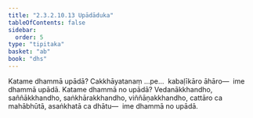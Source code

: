 ```yaml
---
title: "2.3.2.10.13 Upādāduka"
tableOfContents: false
sidebar:
  order: 5
type: "tipitaka"
basket: "ab"
book: "dhs"
---
```



<DynamicBreadcrumb />

<Division number="1215" book="dhs" bookNo="29" page="240">

<Paragraph number="1911" book="dhs">
Katame dhammā upādā? Cakkhāyatanaṃ …pe…  kabaḷīkāro āhāro—  ime dhammā upādā.
</Paragraph>

</Division>
<Division number="1216" book="dhs" bookNo="29" page="240">

<Paragraph number="1912" book="dhs">
Katame dhammā no upādā? Vedanākkhandho, saññākkhandho, saṅkhārakkhandho, viññāṇakkhandho, cattāro ca mahābhūtā, asaṅkhatā ca dhātu—  ime dhammā no upādā.
</Paragraph>
</Division>